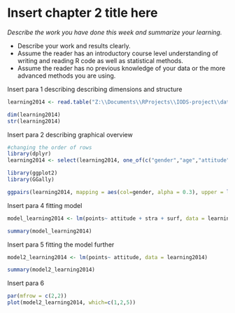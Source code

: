 # Insert chapter 2 title here

*Describe the work you have done this week and summarize your learning.*

- Describe your work and results clearly. 
- Assume the reader has an introductory course level understanding of writing and reading R code as well as statistical methods.
- Assume the reader has no previous knowledge of your data or the more advanced methods you are using.

Insert para 1 describing describing dimensions and structure

```r
learning2014 <- read.table("Z:\\Documents\\RProjects\\IODS-project\\data\\learning2014.csv", header = TRUE, sep = ",", row.names = 1)

dim(learning2014)
str(learning2014)

```

Insert para 2 describing graphical overview

```r
#changing the order of rows
library(dplyr)
learning2014 <- select(learning2014, one_of(c("gender","age","attitude","deep", "stra", "surf", "points")))

library(ggplot2)
library(GGally)

ggpairs(learning2014, mapping = aes(col=gender, alpha = 0.3), upper = list(continuous = wrap("cor", size=3)), lower = list(continuous = wrap("points", size = 0.3), combo = wrap("facethist", bins = 20)))

```
Insert para 4 fitting model

```r
model_learning2014 <- lm(points~ attitude + stra + surf, data = learning2014)

summary(model_learning2014)
```

Insert para 5 fitting the model further

```r
model2_learning2014 <- lm(points~ attitude, data = learning2014)

summary(model2_learning2014)
```

Insert para 6

```r
par(mfrow = c(2,2))
plot(model2_learning2014, which=c(1,2,5))

```